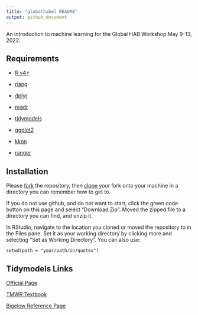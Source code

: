 ```yaml
---
title: "globalhabml README"
output: github_document
---
```


An introduction to machine learning for the Global HAB Workshop May 9-13, 2022.


## Requirements

  + [R v4+](https://www.r-project.org/)
  
  + [rlang](https://CRAN.R-project.org/package=rlang)
  
  + [dplyr](https://CRAN.R-project.org/package=dplyr)
  
  + [readr](https://CRAN.R-project.org/package=readr)
  
  + [tidymodels](https://CRAN.R-project.org/package=tidymodels)
  
  + [ggplot2](https://CRAN.R-project.org/package=ggplot2)
  
  + [kknn](https://CRAN.R-project.org/package=kknn)
  
  + [ranger](https://CRAN.R-project.org/package=ranger)

## Installation

Please [fork](https://docs.github.com/en/get-started/quickstart/fork-a-repo) the repository, then [clone](https://docs.github.com/en/repositories/creating-and-managing-repositories/cloning-a-repository) your fork onto your machine in a directory you can remember how to get to.

If you do not use github, and do not want to start, click the green code button on this page and select "Download Zip". Moved the zipped file to a directory you can find, and unzip it. 

In RStudio, navigate to the location you cloned or moved the repository to in the Files pane. Set it as your working directory by clicking more and selecting "Set as Working Directory". You can also use:

```
setwd(path = "your/path/in/quotes")
```

## Tidymodels Links

[Official Page](https://www.tidymodels.org/)

[TMWR Textbook](https://www.tmwr.org/)

[Bigelow Reference Page](https://oj713.github.io/tidymodels/index.html)
